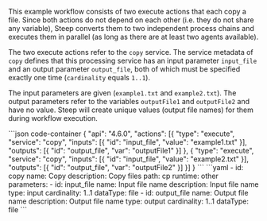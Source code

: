 This example workflow consists of two execute actions that each copy a file.
Since both actions do not depend on each other (i.e. they do not share any
variable), Steep converts them to two independent process chains and executes
them in parallel (as long as there are at least two agents available).

The two execute actions refer to the `copy` service. The service metadata of
`copy` defines that this processing service has an input parameter `input_file`
and an output parameter `output_file`, both of which must be specified exactly
one time (`cardinality` equals `1..1`).

The input parameters are given (`example1.txt` and `example2.txt`). The output
parameters refer to the variables `outputFile1` and `outputFile2` and have no
value. Steep will create unique values (output file names) for them during
workflow execution.

<CodeContainer title="Workflow">
```json code-container
{
  "api": "4.6.0",
  "actions": [{
    "type": "execute",
    "service": "copy",
    "inputs": [{
      "id": "input_file",
      "value": "example1.txt"
    }],
    "outputs": [{
      "id": "output_file",
      "var": "outputFile1"
    }]
  }, {
    "type": "execute",
    "service": "copy",
    "inputs": [{
      "id": "input_file",
      "value": "example2.txt"
    }],
    "outputs": [{
      "id": "output_file",
      "var": "outputFile2"
    }]
  }]
}
```
</CodeContainer>

<CodeContainer title="conf/steep.yaml">
```yaml
- id: copy
  name: Copy
  description: Copy files
  path: cp
  runtime: other
  parameters:
    - id: input_file
      name: Input file name
      description: Input file name
      type: input
      cardinality: 1..1
      dataType: file
    - id: output_file
      name: Output file name
      description: Output file name
      type: output
      cardinality: 1..1
      dataType: file
```
</CodeContainer>
